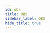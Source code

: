 ```yaml
---
id: obs
title: OBS
sidebar_label: OBS
hide_title: true
---
```


<WikiEntry 
    title= "OBS Studio" 
    pic_url= "https://obsproject.com/assets/images/new_icon_small-r.png" 
    description= 'OBS is a free and open-source software "designed for capturing, compositing, encoding, recording, and streaming video content, efficiently". OBS is cross platform and incredibly popular which leads it to be well documented.'
    developer= "Jim and OBS Studio Contributors"
    website= "https://obsproject.com/"
    support_url= "https://obsproject.com/wiki/Home"
    features= ""
    protocol= "Hosts audio/video streaming"
    os_support= "Cross-platform"
    pricing= "Free"
    sign_up= "No"
    self_hosting= "Yes"
    rec_speed= "Varies by use-case"
    req_speed= "Varies by use-case"
    max_qual= "Varies by use-case"
    latency= "Varies by use-case"
    last_update= "Recently updated"
    open_source= "Yes"
    repo= "https://github.com/obsproject/obs-studio"
    ease= "OBS is the gold standard of open-source software and likely the most popular utility for hosting audio/video streams online. It is quite easy to use but is also incredibly extendible for advanced usage."
    issues= ""
    info= ""
    caution= ""
/>